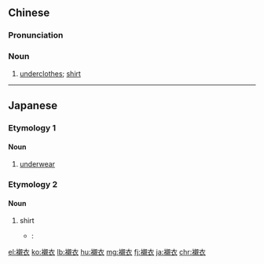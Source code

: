 {{also|衬衣}}
==Chinese==
{{zh-forms|s=衬衣}}

===Pronunciation===
{{zh-pron
|m=chènyī
|c=can3 ji1
|cat=n
}}

===Noun===
{{zh-noun}}

# {{lb|zh|Elementary Mandarin}} [[underclothes]]; [[shirt]]

----

==Japanese==
{{ja-kanjitab}}

===Etymology 1===

====Noun====
{{ja-noun|しんい}}

# [[underwear]]

===Etymology 2===

====Noun====
{{ja-noun|シャツ|しゃつ}}

# {{lb|ja|uncommon|sort=しゃつ}} shirt
#* {{RQ:Botchan}}:
#*: {{ja-usex|もっとも驚いたのはこの暑いのにフランネルの'''襯衣'''を着ている。|もっとも おどろいた の は この あつい のに フランネル の '''しゃつ''' を きている。|But what surprised me most was that he wore a flannel shirt.}}

[[el:襯衣]]
[[ko:襯衣]]
[[lb:襯衣]]
[[hu:襯衣]]
[[mg:襯衣]]
[[fj:襯衣]]
[[ja:襯衣]]
[[chr:襯衣]]